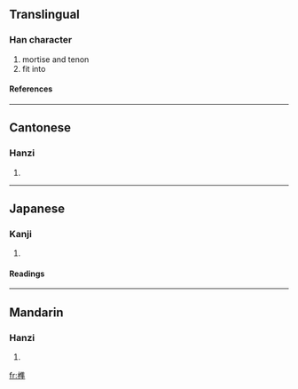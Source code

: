 ==Translingual==
===Han character===
{{Han char|rn=75|rad=木|as=10|sn=14|four=|canj=木人土十 (DOGJ)}}
# mortise and tenon
# fit into
====References====
{{Han ref|kx=0544.080|dkj=15264|dj=0931.270|hdz=21264.110|uh=69AB|ud=27051|bh=BA67|bd=47719}}

----
==Cantonese==
===Hanzi===
{{yue-hanzi|jyut=|y=seun2}}
# {{defn|Cantonese}}

----
==Japanese==
===Kanji===
{{ja-kanji|grade=|rs=木10}}
# {{defn|Japanese}} 
====Readings====
{{ja-readings|on=[[しゅん]] (shun)|kun=[[ほぞ]] (hozo)}}

----
==Mandarin==
===Hanzi===
{{cmn-hanzi|pin=[[gǔ]] (gu3), [[sǔn]] (sun3)|wg=ku<sup>3</sup>, sun<sup>3</sup>}}
# {{defn|Mandarin}}

[[fr:榫]]